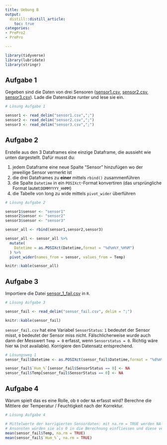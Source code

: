 ```yaml
---
title: Uebung B
output: 
  distill::distill_article:
    toc: true
categories:
- PrePro2
- PrePro

---
```




```r
library(tidyverse)
library(lubridate)
library(stringr)
```



## Aufgabe 1

Gegeben sind die Daten von drei Sensoren ([sensor1.csv](sensor1.csv), [sensor2.csv](10_PrePro2/data/sensor2.csv), [sensor3.csv](10_PrePro2/data/sensor3.csv)). Lade die Datensätze runter und lese sie ein.



```r
# Lösung Aufgabe 1

sensor1 <- read_delim("sensor1.csv",";")
sensor2 <- read_delim("sensor2.csv",";")
sensor3 <- read_delim("sensor3.csv",";")

```

## Aufgabe 2

Erstelle aus den 3 Dataframes eine einzige Dataframe, die aussieht wie unten dargestellt. Dafür musst du: 

1. jedem Dataframe eine neue Spalte "Sensor" hinzufügen wo der jeweilige Sensor vermerkt ist
2. die drei Dataframes zu **einer** mittels `rbind()` zusammenführen
3. die Spalte `Datetime` in ein `POSIXct`-Format konvertiren (das ursprüngliche Format lautet:`DDMMYYYY_HHMM`)
4. die Tabelle von long zu wide mittels `pivot_wider` überführen




```r

# Lösung Aufgabe 2

sensor1$sensor <- "sensor1"
sensor2$sensor <- "sensor2"
sensor3$sensor <- "sensor3"

sensor_all <- rbind(sensor1,sensor2,sensor3)

sensor_all <- sensor_all %>%
  mutate(
    Datetime = as.POSIXct(Datetime,format = "%d%m%Y_%H%M")
  ) %>%
  pivot_wider(names_from = sensor, values_from = Temp)

```


```r
knitr::kable(sensor_all)
```









## Aufgabe 3

Importiere die Datei [sensor_1_fail.csv](sensor_fail.csv) in `R`.


```r

# Lösung Aufgabe 3

sensor_fail <- read_delim("sensor_fail.csv", delim = ";")

```


```r
knitr::kable(sensor_fail)
```


`sensor_fail.csv` hat eine Variabel `SensorStatus`: `1` bedeutet der Sensor misst, `0` bedeutet der Sensor miss nicht. Fälschlicherweise wurde auch dann der Messwert `Temp = 0` erfasst, wenn `Sensorstatus = 0`. Richtig wäre hier `NA` (not available). Korrigiere den Datensatz entsprechend.


```r

# Lösungsweg 1
sensor_fail$Datetime <- as.POSIXct(sensor_fail$Datetime,format = "%d%m%Y_%H%M")

sensor_fail$`Hum_%`[sensor_fail$SensorStatus == 0] <- NA
sensor_fail$Temp[sensor_fail$SensorStatus == 0] <- NA
```


## Aufgabe 4


Warum spielt das es eine Rolle, ob `0` oder `NA` erfasst wird? Berechne die Mittlere der Temperatur / Feuchtigkeit nach der Korrektur. 

```r

# Lösung Aufgabe 4

# Mittelwerte der korrigierten Sensordaten: mit na.rm = TRUE werden NA-Werte aus der Berechnung entfernt. 
# Ansonsten würden sie als 0 in die Berechnung einfliessen und diese verfälschen.
mean(sensor_fail$Temp, na.rm = TRUE)
mean(sensor_fail$`Hum_%`, na.rm = TRUE)

```





